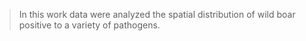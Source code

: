 > In this work data were analyzed the spatial distribution of wild boar positive to a variety of pathogens.   
